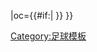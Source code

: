 {{fb team |t=-{zh-cn:蓬费拉迪纳;zh-hk:邦弗拉甸拿;}- |tan=蓬费拉迪纳体育协会 |tc=ESP |abb={{#if:{{{abb|}}}|PON}} |oc={{#if:{{{oc|}}}|{{{oc}}} }} }}<!--
--><noinclude>[[Category:足球模板]]</noinclude>